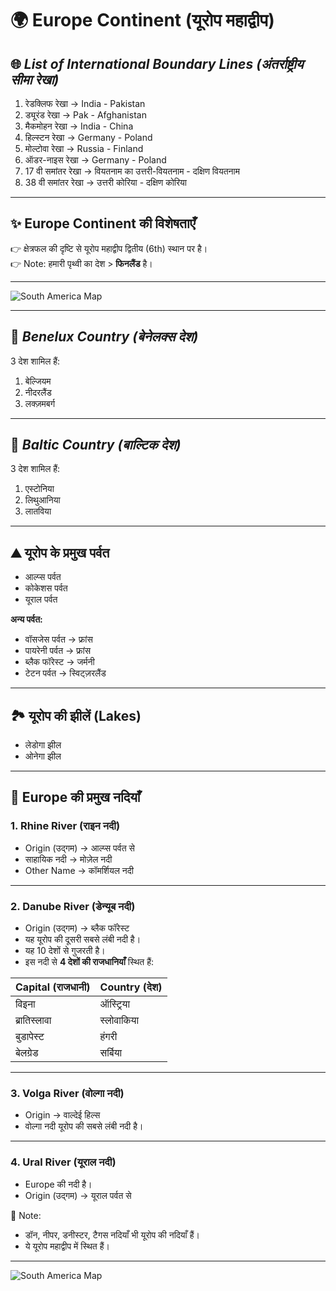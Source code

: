 # 🌍 Europe Continent (यूरोप महाद्वीप)

## 🌐 *List of International Boundary Lines (अंतर्राष्ट्रीय सीमा रेखा)*

1. रेडक्लिफ रेखा → India - Pakistan  
2. ड्यूरंड रेखा → Pak - Afghanistan  
3. मैकमोहन रेखा → India - China  
4. हिल्स्टन रेखा → Germany - Poland  
5. मोल्टोवा रेखा → Russia - Finland  
6. ऑडर-नाइस रेखा → Germany - Poland  
7. 17 वी समांतर रेखा → वियतनाम का उत्तरी-वियतनाम - दक्षिण वियतनाम  
8. 38 वी समांतर रेखा → उत्तरी कोरिया - दक्षिण कोरिया  

---

## ✨ Europe Continent की विशेषताएँ

👉 क्षेत्रफल की दृष्टि से यूरोप महाद्वीप द्वितीय (6th) स्थान पर है।  
👉 Note: हमारी पृथ्वी का देश > **फिनलैंड** है।

---

![South America Map](https://www.worldatlas.com/r/w768-q80/webimage/countrys/europelargesm.jpg)

---

## 📌 *Benelux Country (बेनेलक्स देश)*

3 देश शामिल हैं:  
1. बेल्जियम  
2. नीदरलैंड  
3. लक्ज़मबर्ग  

---

## 📌 *Baltic Country (बाल्टिक देश)*

3 देश शामिल हैं:  
1. एस्टोनिया  
2. लिथुआनिया  
3. लातविया  

---

## ⛰️ यूरोप के प्रमुख पर्वत

- आल्प्स पर्वत  
- कोकेशस पर्वत  
- यूराल पर्वत  

**अन्य पर्वत:**  
- वॉसजेस पर्वत → फ्रांस  
- पायरेनी पर्वत → फ्रांस  
- ब्लैक फॉरेस्ट → जर्मनी  
- टेटन पर्वत → स्विट्ज़रलैंड  

---

## 🏞️ यूरोप की झीलें (Lakes)

- लेडोगा झील  
- ओनेगा झील  

---

## 🌊 Europe की प्रमुख नदियाँ

### 1. Rhine River (राइन नदी)
- Origin (उद्गम) → आल्प्स पर्वत से  
- साहायिक नदी → मोज़ेल नदी  
- Other Name → कॉमर्शियल नदी  

---

### 2. Danube River (डेन्यूब नदी)
- Origin (उद्गम) → ब्लैक फॉरेस्ट  
- यह यूरोप की दूसरी सबसे लंबी नदी है।  
- यह 10 देशों से गुजरती है।  
- इस नदी से **4 देशों की राजधानियाँ** स्थित हैं:  

| Capital (राजधानी)  | Country (देश)   |
|---------------------|------------------|
| विइना               | ऑस्ट्रिया        |
| ब्रातिस्लावा        | स्लोवाकिया       |
| बुडापेस्ट           | हंगरी            |
| बेलग्रेड            | सर्बिया          |

---

### 3. Volga River (वोल्गा नदी)
- Origin → वाल्देई हिल्स  
- वोल्गा नदी यूरोप की सबसे लंबी नदी है।  

---

### 4. Ural River (यूराल नदी)
- Europe की नदी है।  
- Origin (उद्गम) → यूराल पर्वत से  

📌 Note:
- डॉन, नीपर, डनीस्टर, टैगस नदियाँ भी यूरोप की नदियाँ हैं।  
- ये यूरोप महाद्वीप में स्थित हैं।

---

![South America Map](https://www.worldatlas.com/r/w768-q80/webimage/countrys/eurivnew.jpg)

